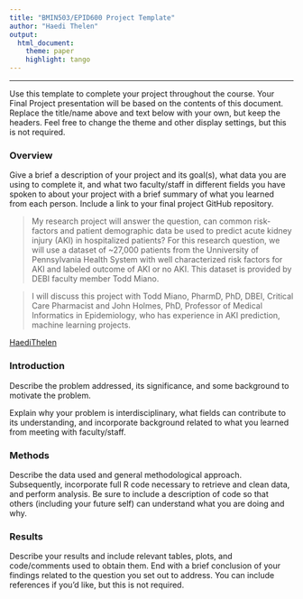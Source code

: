 ```yaml
---
title: "BMIN503/EPID600 Project Template"
author: "Haedi Thelen"
output: 
  html_document:
    theme: paper 
    highlight: tango
---
```



***
Use this template to complete your project throughout the course. Your Final Project presentation will be based on the contents of this document. Replace the title/name above and text below with your own, but keep the headers. Feel free to change the theme and other display settings, but this is not required.

### Overview
Give a brief a description of your project and its goal(s), what data you are using to complete it, and what two faculty/staff in different fields you have spoken to about your project with a brief summary of what you learned from each person. Include a link to your final project GitHub repository.

> My research project will answer the question, can common risk-factors and patient demographic data be used to predict acute kidney injury (AKI) in hospitalized patients? For this research question, we will use a dataset of ~27,000 patients from the Unniversity of Pennsylvania Health System with well characterized risk factors for AKI and labeled outcome of AKI or no AKI. This dataset is provided by DEBI faculty member Todd Miano.

> I will discuss this project with Todd Miano, PharmD, PhD, DBEI, Critical Care Pharmacist and John Holmes, PhD, Professor of Medical Informatics in Epidemiology, who has experience in AKI prediction, machine learning projects. 

[HaediThelen](https://github.com/HaediThelen)

### Introduction 
Describe the problem addressed, its significance, and some background to motivate the problem.

Explain why your problem is interdisciplinary, what fields can contribute to its understanding, and incorporate background related to what you learned from meeting with faculty/staff.


### Methods
Describe the data used and general methodological approach. Subsequently, incorporate full R code necessary to retrieve and clean data, and perform analysis. Be sure to include a description of code so that others (including your future self) can understand what you are doing and why. 


### Results
Describe your results and include relevant tables, plots, and code/comments used to obtain them. End with a brief conclusion of your findings related to the question you set out to address. You can include references if you'd like, but this is not required.
